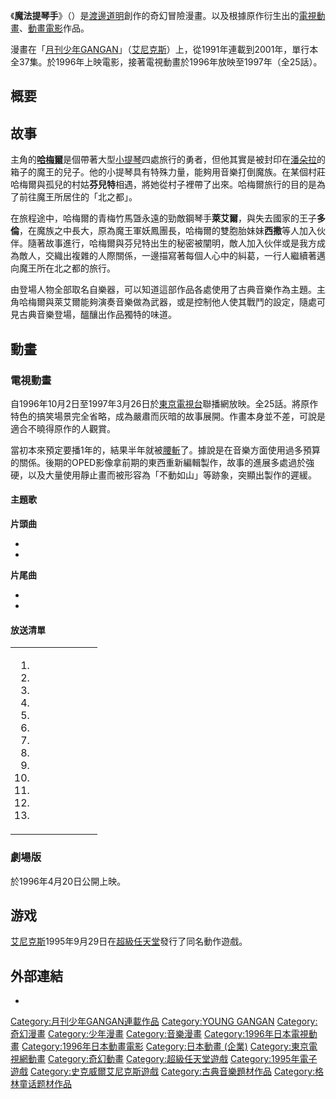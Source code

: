 {{Infobox animanga/Headerofja
|標題= 魔法提琴手
|圖像= 
|尺寸= 
|說明= 
|日文名稱= ハーメルンのバイオリン弾き
|英文名稱= Violinist of Hameln
|假名= 
|羅馬字= Hamelin No Violin Hiki
|類型= [[少年漫畫|少年漫畫]]
}}
{{Infobox animanga/Manga
|標題= 
|作者= [[渡邊道明|渡邊道明]]
|出版社= {{flagicon|Japan}} [[史克威爾艾尼克斯|ENIX]]<br/>{{flagicon|Taiwan}} [[大然文化|大然文化]]<br/>{{flagicon|HK}} [[大然文化|大然文化]]
|其他出版社= 
|連載雜誌= [[月刊少年GANGAN|月刊少年GANGAN]]
|標籤= 
|開始= 1991年
|結束= 2001年
|冊數= 全37卷
|其他= 
}}
{{Infobox animanga/TVAnime
|標題= 
|原作= 
|導演= 西村純二
|系列構成= [[今川泰宏|今川泰宏]]
|腳本= 
|人物原案= 
|人物設定= 
|機械設定= 
|音樂= [[田中公平|田中公平]]
|動畫製作= [[Studio_Deen|Studio Deen]]
|製作= TV TOKYO、{{lang|ja|ポニーキャニオン}}
|播放電視台= [[東京電視台|東京電視台]]
|播放開始= 1996年10月2日
|播放結束= 1997年3月26日
|話數= 全25話
|其他= 
}}
{{Infobox animanga/Footerofja}}

《'''魔法提琴手'''》（{{lang|ja|ハーメルンのバイオリン弾き}}）是[[渡邊道明|渡邊道明]]創作的奇幻冒險漫畫。以及根據原作衍生出的[[電視動畫|電視動畫]]、[[動畫電影|動畫電影]]作品。

漫畫在「[[月刊少年GANGAN|月刊少年GANGAN]]」（[[史克威爾艾尼克斯|艾尼克斯]]）上，從1991年連載到2001年，單行本全37集。於1996年上映電影，接著電視動畫於1996年放映至1997年（全25話）。

== 概要 ==

== 故事 ==
主角的'''[[花衣魔笛手|哈梅爾]]'''是個帶著大型[[小提琴|小提琴]]四處旅行的勇者，但他其實是被封印在[[潘朵拉|潘朵拉]]的箱子的魔王的兒子。他的小提琴具有特殊力量，能夠用音樂打倒魔族。在某個村莊哈梅爾與孤兒的村姑'''芬兒特'''相遇，將她從村子裡帶了出來。哈梅爾旅行的目的是為了前往魔王所居住的「北之都」。

在旅程途中，哈梅爾的青梅竹馬曁永遠的勁敵鋼琴手'''萊艾爾'''，與失去國家的王子'''多倫'''，在魔族之中長大，原為魔王軍妖鳳團長，哈梅爾的雙胞胎妹妹'''西撒'''等人加入伙伴。隨著故事進行，哈梅爾與芬兒特出生的秘密被闡明，敵人加入伙伴或是我方成為敵人，交織出複雜的人際關係，一邊描寫著每個人心中的糾葛，一行人繼續著邁向魔王所在北之都的旅行。

由登場人物全部取名自樂器，可以知道這部作品各處使用了古典音樂作為主題。主角哈梅爾與萊艾爾能夠演奏音樂做為武器，或是控制他人使其戰鬥的設定，隨處可見古典音樂登場，醞釀出作品獨特的味道。

== 動畫 ==
=== 電視動畫 ===
自1996年10月2日至1997年3月26日於[[東京電視台|東京電視台]]聯播網放映。全25話。將原作特色的搞笑場景完全省略，成為嚴肅而灰暗的故事展開。作畫本身並不差，可說是適合不曉得原作的人觀賞。

當初本來預定要播1年的，結果半年就被[[腰斬|腰斬]]了。據說是在音樂方面使用過多預算的關係。後期的OPED影像拿前期的東西重新編輯製作，故事的進展多處過於強硬，以及大量使用靜止畫而被形容為「不動如山」等跡象，突顯出製作的遲緩。

==== 主題歌 ====
'''片頭曲'''
* {{lang|ja|前期：「MAGICAL:LABYRINTH//」（歌：[[Skirt|Skirt]]、作詞/作曲：[[高見沢俊彦|高見沢俊彦]]、編曲：上野圭一）}}
* {{lang|ja|後期：「未完成協奏曲」（歌：[[錦織健|錦織健]]　作詞：冬杜花代子　作曲/編曲：[[田中公平|田中公平]]）}}
'''片尾曲'''
* {{lang|ja|前期：「傷だらけのツバサ」（歌：IKEBUKURO、作詞：池谷ひろ氏、作曲/編曲：藤尾領）}}
* {{lang|ja|後期：「太陽と月に背いて」（歌/作詞/作曲：[[山口由子|山口由子]]、編曲：中村修司）}}

==== 放送清單 ====
{|
|valign=top|
#{{lang|ja|鎮魂歌（レクイエム）}}
#{{lang|ja|運命のくるみ割り人形（マリオネット）}}
#{{lang|ja|白鳥の湖}}
#{{lang|ja|アンサムの追憶}}
#{{lang|ja|ダルセーニョ炎上}}
#{{lang|ja|五つの希望の名の下に}}
#{{lang|ja|後継者・ハーメル}}
#{{lang|ja|パンドラの箱}}
#{{lang|ja|勃発!第二次スフォルツェンド大戦}}
#{{lang|ja|《人》と《魔》の狭間に…}}
#{{lang|ja|真実の鏡}}
#{{lang|ja|旅の終わりに}}
#{{lang|ja|戦いの傷痕}}
|valign=top|
:::{{lang|ja|14. 新たなる旅立ち!}}
:::{{lang|ja|15. 別れの港（まち）・センザ}}
:::{{lang|ja|16. 滅亡国家・スラー}}
:::{{lang|ja|17. 魔族として}}
:::{{lang|ja|18. ラスト・ショー}}
:::{{lang|ja|19. 心 乱れて…}}
:::{{lang|ja|20. 復讐の幕開け}}
:::{{lang|ja|21. ツィゴイネルワイゼン}}
:::{{lang|ja|22. 最後の『皇帝』}}
:::{{lang|ja|23. たち切れぬ絆}}
:::{{lang|ja|24. 開かれた箱}}
:::{{lang|ja|25. 終わりなきひとつの道}}
|}

=== 劇場版 ===
於1996年4月20日公開上映。

== 游戏 ==

[[艾尼克斯|艾尼克斯]]1995年9月29日在[[超級任天堂|超級任天堂]]發行了同名動作遊戲。

== 外部連結 ==
* [http://ouendan.cocolog-nifty.com/blog/cat1810128/ {{lang|ja|勝手に応援団 ハーメル回顧録}}]

{{STUDIO DEEN}}
{{DEFAULTSORT:Hamelin No Violin Hiki}}
[[Category:月刊少年GANGAN連載作品|Category:月刊少年GANGAN連載作品]]
[[Category:YOUNG_GANGAN|Category:YOUNG GANGAN]]
[[Category:奇幻漫畫|Category:奇幻漫畫]]
[[Category:少年漫畫|Category:少年漫畫]]
[[Category:音樂漫畫|Category:音樂漫畫]]
[[Category:1996年日本電視動畫|Category:1996年日本電視動畫]]
[[Category:1996年日本動畫電影|Category:1996年日本動畫電影]]
[[Category:日本動畫_(企業)|Category:日本動畫 (企業)]]
[[Category:東京電視網動畫|Category:東京電視網動畫]]
[[Category:奇幻動畫|Category:奇幻動畫]]
[[Category:超級任天堂遊戲|Category:超級任天堂遊戲]]
[[Category:1995年電子遊戲|Category:1995年電子遊戲]]
[[Category:史克威爾艾尼克斯遊戲|Category:史克威爾艾尼克斯遊戲]]
[[Category:古典音樂題材作品|Category:古典音樂題材作品]]
[[Category:格林童话题材作品|Category:格林童话题材作品]]
